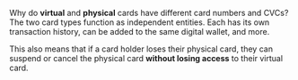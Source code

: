 <span>
  <p>
    Why do <b>virtual</b> and <b>physical</b> cards have different card numbers
    and CVCs? The two card types function as independent entities. Each has its
    own transaction history, can be added to the same digital wallet, and more.
  </p>
  <p>
    This also means that if a card holder loses their physical card, they can
    suspend or cancel the physical card <b>without losing access</b> to their
    virtual card.
  </p>
</span>
